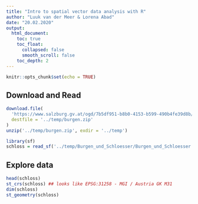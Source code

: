 ```yaml
---
title: "Intro to spatial vector data analysis with R"
author: "Luuk van der Meer & Lorena Abad"
date: "20.02.2020"
output: 
  html_document:
    toc: true
    toc_float:
      collapsed: false
      smooth_scroll: false
    toc_depth: 2 
---
```


```r
knitr::opts_chunk$set(echo = TRUE)
```

## Download and Read

```r
download.file(
  'https://www.salzburg.gv.at/ogd/7b5df951-b8b0-4153-b599-490b4fe39d8b/Burgen_und_Schloesser_Shapefile.zip', 
  destfile = '../temp/burgen.zip'
)
unzip('../temp/burgen.zip', exdir = '../temp')
```

```r
library(sf)
schloss = read_sf('../temp/Burgen_und_Schloesser/Burgen_und_Schloesser.shp')
```


## Explore data

```r
head(schloss)
st_crs(schloss) ## looks like EPSG:31258 - MGI / Austria GK M31
dim(schloss)
st_geometry(schloss)
```

